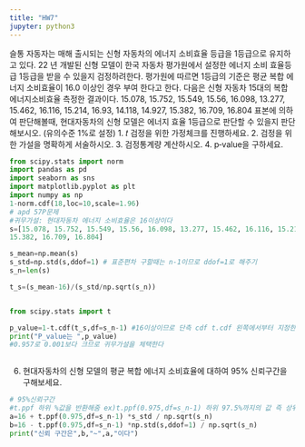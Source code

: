 ```yaml
---
title: "HW7"
jupyter: python3
---
```


슬통 자동자는 매해 출시되는 신형 자동차의 에너지 소비효율 등급을 1등급으로 유지하고 있다. 22
년 개발된 신형 모델이 한국 자동차 평가원에서 설정한 에너지 소비 효율등급 1등급을 받을 수 있을지
검정하려한다. 평가원에 따르면 1등급의 기준은 평균 복합 에너지 소비효율이 16.0 이상인 경우 부여
한다고 한다.
다음은 신형 자동차 15대의 복합 에너지소비효율 측정한 결과이다.
15.078, 15.752, 15.549, 15.56, 16.098, 13.277, 15.462, 16.116, 15.214, 16.93, 14.118, 14.927,
15.382, 16.709, 16.804
표본에 의하여 판단해볼때, 현대자동차의 신형 모델은 에너지 효율 1등급으로 판단할 수 있을지
판단해보시오. (유의수준 1%로 설정)
1. 𝑡 검정을 위한 가정체크를 진행하세요.
2. 검정을 위한 가설을 명확하게 서술하시오.
3. 검정통계량 계산하시오.
4. p‑value을 구하세요.

```python
from scipy.stats import norm
import pandas as pd
import seaborn as sns    
import matplotlib.pyplot as plt
import numpy as np    
1-norm.cdf(18,loc=10,scale=1.96)
# apd 57P문제
#귀무가설: 현대자동차 에너지 소비효율은 16이상이다
s=[15.078, 15.752, 15.549, 15.56, 16.098, 13.277, 15.462, 16.116, 15.214, 16.93, 14.118, 14.927,
15.382, 16.709, 16.804]

s_mean=np.mean(s)
s_std=np.std(s,ddof=1) # 표준편차 구할때는 n-1이므로 ddof=1로 해주기
s_n=len(s)

t_s=(s_mean-16)/(s_std/np.sqrt(s_n))


from scipy.stats import t

p_value=1-t.cdf(t_s,df=s_n-1) #16이상이므로 단측 cdf t.cdf 왼쪽에서부터 지정한 값까지의 면적
print("P_value는 ",p_value)
#0.957로 0.001보다 크므로 귀무가설을 체택한다



```
6. 현대자동차의 신형 모델의 평균 복합 에너지 소비효율에 대하여 95% 신뢰구간을 구해보세요.

```python
# 95%신뢰구간
#t.ppf 하위 %값을 반환해줌 ex)t.ppf(0.975,df=s_n-1) 하위 97.5%까지의 값 즉 상위 2.5% 값을 반환해준다
a=16 + t.ppf(0.975,df=s_n-1) *s_std / np.sqrt(s_n)
b=16 - t.ppf(0.975,df=s_n-1) *np.std(s,ddof=1) / np.sqrt(s_n)
print("신뢰 구간은",b,"~",a,"이다")
```

